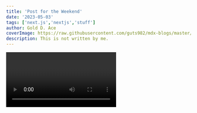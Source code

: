 ```yaml
---
title: 'Post for the Weekend'
date: '2023-05-03'
tags: ['next.js','nextjs','stuff']
author: Gold D. Ace
coverImage: https://raw.githubusercontent.com/guts982/mdx-blogs/master/images/blog-cover-placeholder.jpg
description: This is not written by me.
---
```


<Video id="6h649f2fB9Q" />

# Hello!

We recommend using **Static Generation** (with and without data) whenever possible because your page can be built once and served by CDN, which makes it much faster than having a server render the page on every request.

<CustomCode>
```ts
const sum = (num1: number, num2: number): number => {
    return num1 + num2
}

console.log(sum(4,8)) //12
```
</CustomCode>

You can use Static Generation for many types of pages, including:

- Marketing pages
- Blog posts
- E-commerce product listings
- Help and documentation

You should ask yourself: "Can I pre-render this page **ahead** of a user's request?" If the answer is yes, then you should choose Static Generation.

On the other hand, Static Generation is **not** a good idea if you cannot pre-render a page ahead of a user's request. Maybe your page shows frequently updated data, and the page content changes on every request.

In that case, you can use **Server-Side Rendering**. It will be slower, but the pre-rendered page will always be up-to-date. Or you can skip pre-rendering and use client-side JavaScript to populate data.
